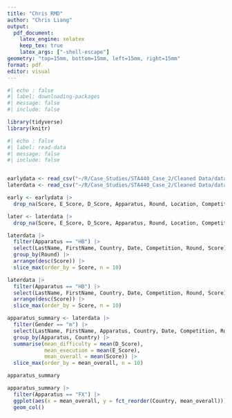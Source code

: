 ```yaml
---
title: "Chris RMD"
author: "Chris Liang"
output: 
  pdf_document:
    latex_engine: xelatex
    keep_tex: true
    latex_args: ["-shell-escape"]
geometry: "top=15mm, bottom=15mm, left=15mm, right=15mm"
format: pdf
editor: visual
---
```


```r
#| echo : false
#| label: downloading-packages
#| message: false
#| include: false

library(tidyverse)
library(knitr)
```


```r
#| echo : false
#| label: read-data
#| message: false
#| include: false


earlydata <- read_csv("~/R/Case_Studies/STA440_Case_2/Cleaned Data/data_2017_2021.csv")
laterdata <- read_csv("~/R/Case_Studies/STA440_Case_2/Cleaned Data/data_2022_2023.csv")

early <- earlydata |>
  drop_na(Score, E_Score, D_Score, Apparatus, Round, Location, Competition, Country, Gender)

later <- laterdata |>
  drop_na(Score, E_Score, D_Score, Apparatus, Round, Location, Competition, Country, Gender)
```



```r
laterdata |>
  filter(Apparatus == "HB") |>
  select(LastName, FirstName, Country, Date, Competition, Round, Score) |>
  group_by(Round) |>
  arrange(desc(Score)) |>
  slice_max(order_by = Score, n = 10)

laterdata |>
  filter(Apparatus == "HB") |>
  select(LastName, FirstName, Country, Date, Competition, Round, Score) |>
  arrange(desc(Score)) |>
  slice_max(order_by = Score, n = 10)
```



```r
apparatus_summary <- laterdata |>
  filter(Gender == "m") |>
  select(LastName, FirstName, Apparatus, Country, Date, Competition, Round, D_Score, E_Score, Score) |>
  group_by(Apparatus, Country) |>
  summarise(mean_difficulty = mean(D_Score),
            mean_execution = mean(E_Score),
            mean_overall = mean(Score)) |>
  slice_max(order_by = mean_overall, n = 10)

apparatus_summary
```

```r
apparatus_summary |>
  filter(Apparatus == "FX") |>
  ggplot(aes(x = mean_overall, y = fct_reorder(Country, mean_overall))) +
  geom_col()
```

